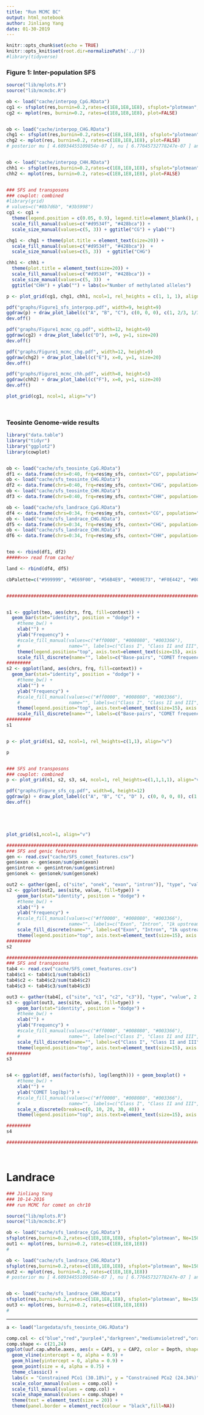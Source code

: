 ```yaml
---
title: "Run MCMC BC"
output: html_notebook
author: Jinliang Yang
date: 01-30-2019
---
```



```r
knitr::opts_chunk$set(echo = TRUE) 
knitr::opts_knit$set(root.dir=normalizePath('../')) 
#library(tidyverse)
```



### Figure 1: Inter-population SFS

```r
source("lib/mplots.R")
source("lib/mcmcbc.R")

ob <- load("cache/interpop_CpG.RData")
cg1 <- sfsplot(res,burnin=0.2,rates=c(1E8,1E8,1E8), sfsplot="plotmean", Ne=150000, k=0:102, plot=FALSE)
cg2 <- mplot(res, burnin=0.2, rates=c(1E8,1E8,1E8), plot=FALSE)


ob <- load("cache/interpop_CHG.RData")
chg1 <- sfsplot(res,burnin=0.2,rates=c(1E8,1E8,1E8), sfsplot="plotmean", Ne=150000, k=0:102, plot=FALSE)
chg2 <- mplot(res, burnin=0.2, rates=c(1E8,1E8,1E8), plot=FALSE)
# posterior mu [ 4.60934455109854e-07 ], nu [ 6.77645732778247e-07 ] and s [ 1.79033264284426e-06 ]


ob <- load("cache/interpop_CHH.RData")
chh1 <- sfsplot(res,burnin=0.2,rates=c(1E8,1E8,1E8), sfsplot="plotmean", Ne=150000, k=0:102, plot=FALSE)
chh2 <- mplot(res, burnin=0.2, rates=c(1E8,1E8,1E8), plot=FALSE)


### SFS and transposons
### cowplot: combined
#library(grid)
# values=c("#8b7d6b", "#3b5998")
cg1 <- cg1 + 
  theme(legend.position = c(0.05, 0.9), legend.title=element_blank(), plot.title = element_text(size=20)) + 
  scale_fill_manual(values=c("#d9534f", "#428bca")) + 
  scale_size_manual(values=c(5, 3)) + ggtitle("CG") + ylab("")

chg1 <- chg1 + theme(plot.title = element_text(size=20)) + 
  scale_fill_manual(values=c("#d9534f", "#428bca"))  + 
  scale_size_manual(values=c(5, 3))  + ggtitle("CHG")

chh1 <- chh1 +
  theme(plot.title = element_text(size=20)) + 
  scale_fill_manual(values=c("#d9534f", "#428bca")) + 
  scale_size_manual(values=c(5, 3))  + 
  ggtitle("CHH") + ylab("") + labs(x="Number of methylated alleles") 

p <- plot_grid(cg1, chg1, chh1, ncol=1, rel_heights = c(1, 1, 1), align="v")

pdf("graphs/Figure1_sfs_interpop.pdf", width=9, height=9)
ggdraw(p) + draw_plot_label(c("A", "B", "C"), c(0, 0, 0), c(1, 2/3, 1/3), size=20)
dev.off()

pdf("graphs/Figure1_mcmc_cg.pdf", width=12, height=9)
ggdraw(cg2) + draw_plot_label(c("D"), x=0, y=1, size=20)
dev.off()

pdf("graphs/Figure1_mcmc_chg.pdf", width=12, height=9)
ggdraw(chg2) + draw_plot_label(c("E"), x=0, y=1, size=20)
dev.off()

pdf("graphs/Figure1_mcmc_chh.pdf", width=8, height=5)
ggdraw(chh2) + draw_plot_label(c("F"), x=0, y=1, size=20)
dev.off()

plot_grid(cg1, ncol=1, align="v")




```







### Teosinte Genome-wide results

```r
library("data.table")
library("tidyr")
library("ggplot2")
library(cowplot)


ob <- load("cache/sfs_teosinte_CpG.RData")
df1 <- data.frame(chrs=0:40, frq=res$my_sfs, context="CG", population="teosinte")
ob <- load("cache/sfs_teosinte_CHG.RData")
df2 <- data.frame(chrs=0:40, frq=res$my_sfs, context="CHG", population="teosinte")
ob <- load("cache/sfs_teosinte_CHH.RData")
df3 <- data.frame(chrs=0:40, frq=res$my_sfs, context="CHH", population="teosinte")

ob <- load("cache/sfs_landrace_CpG.RData")
df4 <- data.frame(chrs=0:34, frq=res$my_sfs, context="CG", population="landrace")
ob <- load("cache/sfs_landrace_CHG.RData")
df5 <- data.frame(chrs=0:34, frq=res$my_sfs, context="CHG", population="landrace")
ob <- load("cache/sfs_landrace_CHH.RData")
df6 <- data.frame(chrs=0:34, frq=res$my_sfs, context="CHH", population="landrace")


teo <- rbind(df1, df2)
#####>>> read from cache/

land <- rbind(df4, df5)

cbPalette=c("#999999", "#E69F00", "#56B4E9", "#009E73", "#F0E442", "#0072B2", "#D55E00", "#CC79A7")


###################################################################################################


s1 <- ggplot(teo, aes(chrs, frq, fill=context)) + 
  geom_bar(stat="identity", position = "dodge") +
    #theme_bw() +
    xlab("") +
    ylab("Frequency") +
    #scale_fill_manual(values=c("#ff0000", "#008080", "#003366"),
    #                  name="", labels=c("Class I", "Class II and III", "Other TE")) +
    theme(legend.position="top", axis.text=element_text(size=15), axis.title=element_text(size=15) ) +
    scale_fill_discrete(name="", labels=c("Base-pairs", "COMET frequency"))
#########
s2 <- ggplot(land, aes(chrs, frq, fill=context)) + 
  geom_bar(stat="identity", position = "dodge") +
    #theme_bw() +
    xlab("") +
    ylab("Frequency") +
    #scale_fill_manual(values=c("#ff0000", "#008080", "#003366"),
    #                  name="", labels=c("Class I", "Class II and III", "Other TE")) +
    theme(legend.position="top", axis.text=element_text(size=15), axis.title=element_text(size=15) ) +
    scale_fill_discrete(name="", labels=c("Base-pairs", "COMET frequency"))
#########
s1


p <- plot_grid(s1, s2, ncol=1, rel_heights=c(1,1), align="v")

p


### SFS and transposons
### cowplot: combined
p <- plot_grid(s1, s2, s3, s4, ncol=1, rel_heights=c(1,1,1,1), align="v")

pdf("graphs/Figure_sfs_cg.pdf", width=6, height=12)
ggdraw(p) + draw_plot_label(c("A", "B", "C", "D" ), c(0, 0, 0, 0), c(1, 3/4, 2/4, 1/4), size=15)
dev.off()





plot_grid(s1,ncol=1, align="v")

```

```r
###################################################################################################
### SFS and genic features
gen <- read.csv("cache/SFS_comet_features.csv")
gen$exon <- gen$exon/sum(gen$exon)
gen$intron <- gen$intron/sum(gen$intron)
gen$onek <- gen$onek/sum(gen$onek)

out2 <- gather(gen[, c("site", "onek", "exon", "intron")], "type", "value", 2:4)
s2 <- ggplot(out2, aes(site, value, fill=type)) +
    geom_bar(stat="identity", position = "dodge") +
    #theme_bw() +
    xlab("") +
    ylab("Frequency") +
    #scale_fill_manual(values=c("#ff0000", "#008080", "#003366"),
    #                  name="", labels=c("Exon", "Intron", "1k upstream")) +
    scale_fill_discrete(name="", labels=c("Exon", "Intron", "1k upstream")) +
    theme(legend.position="top", axis.text=element_text(size=15), axis.title=element_text(size=15) )
#########
s2

###################################################################################################
### SFS and transposons
tab4 <- read.csv("cache/SFS_comet_features.csv")
tab4$c1 <- tab4$c1/sum(tab4$c1)
tab4$c2 <- tab4$c2/sum(tab4$c2)
tab4$c3 <- tab4$c3/sum(tab4$c3)

out3 <- gather(tab4[, c("site", "c1", "c2", "c3")], "type", "value", 2:4)
s3 <- ggplot(out3, aes(site, value, fill=type)) +
    geom_bar(stat="identity", position = "dodge") +
    #theme_bw() +
    xlab("") +
    ylab("Frequency") +
    #scale_fill_manual(values=c("#ff0000", "#008080", "#003366"),
    #                  name="", labels=c("Class I", "Class II and III", "Other TE")) +
    scale_fill_discrete(name="", labels=c("Class I", "Class II and III", "Other TE")) +
    theme(legend.position="top", axis.text=element_text(size=15), axis.title=element_text(size=15) ) 
#########
s3


s4 <- ggplot(df, aes(factor(sfs), log(length))) + geom_boxplot() +
    #theme_bw() +
    xlab("") +
    ylab("COMET log(bp)") +
    #scale_fill_manual(values=c("#ff0000", "#008080", "#003366"),
    #                  name="", labels=c("Class I", "Class II and III", "Other TE")) +
    scale_x_discrete(breaks=c(0, 10, 20, 30, 40)) +
    theme(legend.position="top", axis.text=element_text(size=15), axis.title=element_text(size=15) )

#########
s4

###################################################################################################




```
# Landrace

```r
### Jinliang Yang
### 10-14-2016
### run MCMC for comet on chr10

source("lib/mplots.R")
source("lib/mcmcbc.R")

ob <- load("cache/sfs_landrace_CpG.RData")
sfsplot(res,burnin=0.2,rates=c(1E8,1E8,1E8), sfsplot="plotmean", Ne=150000, k=0:34)
out1 <- mplot(res, burnin=0.2, rates=c(1E8,1E8,1E8))
#

ob <- load("cache/sfs_landrace_CHG.RData")
sfsplot(res,burnin=0.2,rates=c(1E8,1E8,1E8), sfsplot="plotmean", Ne=150000, k=0:34)
out2 <- mplot(res, burnin=0.2, rates=c(1E8,1E8,1E8))
# posterior mu [ 4.60934455109854e-07 ], nu [ 6.77645732778247e-07 ] and s [ 1.79033264284426e-06 ]


ob <- load("cache/sfs_landrace_CHH.RData")
sfsplot(res,burnin=0.2,rates=c(1E8,1E8,1E8), sfsplot="plotmean", Ne=150000, k=0:34)
out3 <- mplot(res, burnin=0.2, rates=c(1E8,1E8,1E8))
#
```

------------------

```r
a <- load("largedata/sfs_teosinte_CHG.RData")
```

```r
comp.col <- c("blue","red","purple4","darkgreen","mediumvioletred","orange")
comp.shape <- c(21,24)
ggplot(uuf.cap.whole.axes, aes(x = CAP1, y = CAP2, color = Depth, shape = Site)) + #change, or can add "size = Replicate"
  geom_vline(xintercept = 0, alpha = 0.9) +
  geom_hline(yintercept = 0, alpha = 0.9) +
  geom_point(size = 4, alpha = 0.75) +
  theme_classic() +
  labs(x = "Constrained PCo1 (30.18%)", y = "Constrained PCo2 (24.34%)") + #change
  scale_color_manual(values = comp.col) +
  scale_fill_manual(values = comp.col) +
  scale_shape_manual(values = comp.shape) +
  theme(text = element_text(size = 20)) +
  theme(panel.border = element_rect(colour = "black",fill=NA))
```




